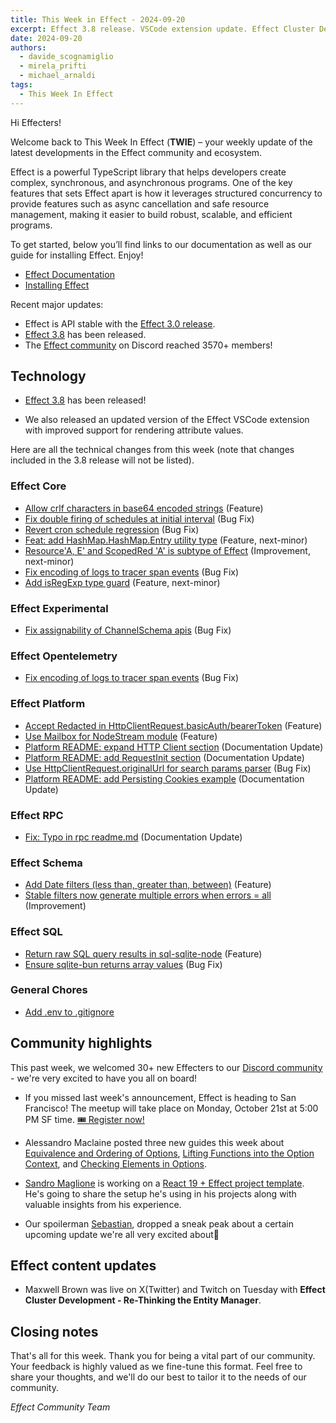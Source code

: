```yaml
---
title: This Week in Effect - 2024-09-20
excerpt: Effect 3.8 release. VSCode extension update. Effect Cluster Development - Re-Thinking the Entity Manager by Maxwell Brown.
date: 2024-09-20
authors:
  - davide_scognamiglio
  - mirela_prifti
  - michael_arnaldi
tags:
  - This Week In Effect
---
```



Hi Effecters!

Welcome back to This Week In Effect (**TWIE**) – your weekly update of the latest developments in the Effect community and ecosystem.

Effect is a powerful TypeScript library that helps developers create complex, synchronous, and asynchronous programs. One of the key features that sets Effect apart is how it leverages structured concurrency to provide features such as async cancellation and safe resource management, making it easier to build robust, scalable, and efficient programs.

To get started, below you’ll find links to our documentation as well as our guide for installing Effect. Enjoy!

- [Effect Documentation](/docs/getting-started/introduction/)
- [Installing Effect](/docs/getting-started/installation/)

Recent major updates:

- Effect is API stable with the [Effect 3.0 release](https://effect.website/blog/effect-3.0).
- [Effect 3.8](https://effect.website/blog/effect-3.8) has been released.
- The [Effect community](https://discord.gg/effect-ts) on Discord reached 3570+ members!

## Technology

- [Effect 3.8](https://effect.website/blog/effect-3.8) has been released!

  <Tweet id="1835605205393584312" />

- We also released an updated version of the Effect VSCode extension with improved support for rendering attribute values.
  <Tweet id="1837067164550897933" />

Here are all the technical changes from this week (note that changes included in the 3.8 release will not be listed).

### Effect Core

- [Allow crlf characters in base64 encoded strings](https://github.com/Effect-TS/effect/pull/3623) (Feature)
- [Fix double firing of schedules at initial interval](https://github.com/Effect-TS/effect/pull/3624) (Bug Fix)
- [Revert cron schedule regression](https://github.com/Effect-TS/effect/pull/3627) (Bug Fix)
- [Feat: add HashMap.HashMap.Entry utility type](https://github.com/Effect-TS/effect/pull/3618) (Feature, next-minor)
- [Resource'A, E' and ScopedRed 'A' is subtype of Effect](https://github.com/Effect-TS/effect/pull/3626) (Improvement, next-minor)
- [Fix encoding of logs to tracer span events](https://github.com/Effect-TS/effect/pull/3644) (Bug Fix)
- [Add isRegExp type guard](https://github.com/Effect-TS/effect/pull/3647) (Feature, next-minor)

### Effect Experimental

- [Fix assignability of ChannelSchema apis](https://github.com/Effect-TS/effect/pull/3632) (Bug Fix)

### Effect Opentelemetry

- [Fix encoding of logs to tracer span events](https://github.com/Effect-TS/effect/pull/3644) (Bug Fix)

### Effect Platform

- [Accept Redacted in HttpClientRequest.basicAuth/bearerToken](https://github.com/Effect-TS/effect/pull/3614) (Feature)
- [Use Mailbox for NodeStream module](https://github.com/Effect-TS/effect/pull/3616) (Feature)
- [Platform README: expand HTTP Client section](https://github.com/Effect-TS/effect/pull/3625) (Documentation Update)
- [Platform README: add RequestInit section](https://github.com/Effect-TS/effect/pull/3629) (Documentation Update)
- [Use HttpClientRequest.originalUrl for search params parser](https://github.com/Effect-TS/effect/pull/3640) (Bug Fix)
- [Platform README: add Persisting Cookies example](https://github.com/Effect-TS/effect/pull/3648) (Documentation Update)

### Effect RPC

- [Fix: Typo in rpc readme.md](https://github.com/Effect-TS/effect/pull/3630) (Documentation Update)

### Effect Schema

- [Add Date filters (less than, greater than, between)](https://github.com/Effect-TS/effect/pull/3619) (Feature)
- [Stable filters now generate multiple errors when errors = all](https://github.com/Effect-TS/effect/pull/3635) (Improvement)

### Effect SQL

- [Return raw SQL query results in sql-sqlite-node](https://github.com/Effect-TS/effect/pull/3607) (Feature)
- [Ensure sqlite-bun returns array values](https://github.com/Effect-TS/effect/pull/3645) (Bug Fix)

### General Chores

- [Add .env to .gitignore](https://github.com/Effect-TS/effect/pull/3643)

## Community highlights

This past week, we welcomed 30+ new Effecters to our [Discord community](https://discord.gg/effect-ts) - we're very excited to have you all on board!

- If you missed last week's announcement, Effect is heading to San Francisco! The meetup will take place on Monday, October 21st at 5:00 PM SF time. [🎟️ Register now!](https://lu.ma/gmk2jzd2)

<Tweet id="1833116197656686612" />

- Alessandro Maclaine posted three new guides this week about [Equivalence and Ordering of Options](https://dev.to/almaclaine/equivalence-and-ordering-of-options-in-effect-ts-a-practical-guide-13di), [Lifting Functions into the Option Context](https://dev.to/almaclaine/lifting-functions-into-the-option-context-in-effect-ts-a-practical-guide-o87), and [Checking Elements in Options](https://dev.to/almaclaine/checking-elements-in-options-in-effect-ts-a-practical-guide-3o6b).

- [Sandro Maglione](https://x.com/SandroMaglione) is working on a [React 19 + Effect project template](https://www.typeonce.dev/course/effect-react-19-project-template). He's going to share the setup he's using in his projects along with valuable insights from his experience.

- Our spoilerman [Sebastian](https://x.com/thefubhy), dropped a sneak peak about a certain upcoming update we're all very excited about👀

<Tweet id="1836649001204003007" />

## Effect content updates

- Maxwell Brown was live on X(Twitter) and Twitch on Tuesday with **Effect Cluster Development - Re-Thinking the Entity Manager**.

<Tweet id="1836071794656309616" />

## Closing notes

That's all for this week. Thank you for being a vital part of our community. Your feedback is highly valued as we fine-tune this format. Feel free to share your thoughts, and we'll do our best to tailor it to the needs of our community.

_Effect Community Team_
